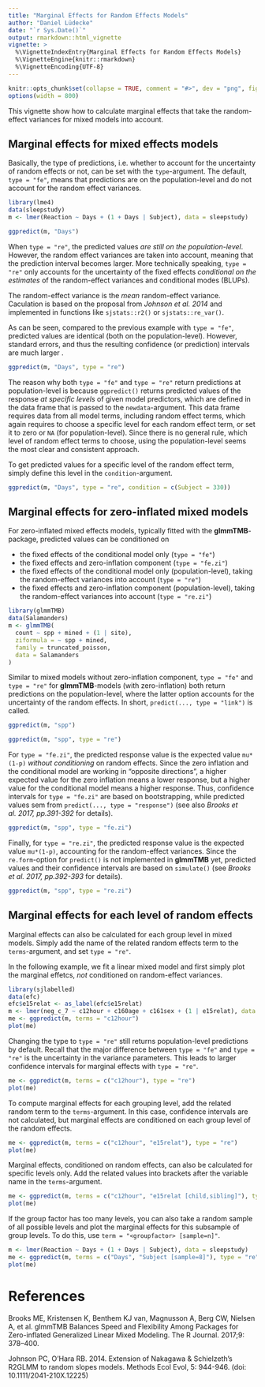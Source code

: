 ```yaml
---
title: "Marginal Effects for Random Effects Models"
author: "Daniel Lüdecke"
date: "`r Sys.Date()`"
output: rmarkdown::html_vignette
vignette: >
  %\VignetteIndexEntry{Marginal Effects for Random Effects Models}
  %\VignetteEngine{knitr::rmarkdown}
  %\VignetteEncoding{UTF-8}
---
```


```r
knitr::opts_chunk$set(collapse = TRUE, comment = "#>", dev = "png", fig.width = 7, fig.height = 4, message = FALSE, warning = FALSE)
options(width = 800)
```

This vignette show how to calculate marginal effects that take the random-effect variances for mixed models into account. 

## Marginal effects for mixed effects models

Basically, the type of predictions, i.e. whether to account for the uncertainty of random effects or not, can be set with the `type`-argument. The default, `type = "fe"`, means that predictions are on the population-level and do not account for the random effect variances.

```r
library(lme4)
data(sleepstudy)
m <- lmer(Reaction ~ Days + (1 + Days | Subject), data = sleepstudy)

ggpredict(m, "Days")
```

When `type = "re"`, the predicted values _are still on the population-level_. However, the random effect variances are taken into account, meaning that the prediction interval becomes larger. More technically speaking, `type = "re"` only accounts for the uncertainty of the fixed effects _conditional on the estimates_ of the random-effect variances and conditional modes (BLUPs).

The random-effect variance is the _mean_ random-effect variance. Caculation is based on the proposal from _Johnson et al. 2014_ and implemented in functions like `sjstats::r2()` or `sjstats::re_var()`.

As can be seen, compared to the previous example with `type = "fe"`, predicted values are identical (both on the population-level). However, standard errors, and thus the resulting confidence (or prediction) intervals are much larger .

```r
ggpredict(m, "Days", type = "re")
```

The reason why both `type = "fe"` and `type = "re"` return predictions at population-level is because `ggpredict()` returns predicted values of the response _at specific levels_ of given model predictors, which are defined in the data frame that is passed to the `newdata`-argument. This data frame requires data from all model terms, including random effect terms, which again requires to choose a specific level for each random effect term, or set it to zero or `NA` (for population-level). Since there is no general rule, which level of random effect terms to choose, using the population-level seems the most clear and consistent approach.

To get predicted values for a specific level of the random effect term, simply define this level in the `condition`-argument.

```r
ggpredict(m, "Days", type = "re", condition = c(Subject = 330))
```

## Marginal effects for zero-inflated mixed models

For zero-inflated mixed effects models, typically fitted with the **glmmTMB**-package, predicted values can be conditioned on

  * the fixed effects of the conditional model only (`type = "fe"`)
  * the fixed effects and zero-inflation component (`type = "fe.zi"`)
  * the fixed effects of the conditional model only (population-level), taking the random-effect variances into account (`type = "re"`)
  * the fixed effects and zero-inflation component (population-level), taking the random-effect variances into account (`type = "re.zi"`)

```r
library(glmmTMB)
data(Salamanders)
m <- glmmTMB(
  count ~ spp + mined + (1 | site), 
  ziformula = ~ spp + mined, 
  family = truncated_poisson, 
  data = Salamanders
)
```

Similar to mixed models without zero-inflation component, `type = "fe"` and `type = "re"` for **glmmTMB**-models (with zero-inflation) both return predictions on the population-level, where the latter option accounts for the uncertainty of the random effects. In short, `predict(..., type = "link")` is called.

```r
ggpredict(m, "spp")

ggpredict(m, "spp", type = "re")
```

For `type = "fe.zi"`, the predicted response value is the expected value `mu*(1-p)` _without conditioning_ on random effects. Since the zero inflation and the conditional model are working in "opposite directions", a higher expected value for the zero inflation means a lower response, but a higher value for the conditional model means a higher response. Thus, confidence intervals for `type = "fe.zi"` are based on bootstrapping, while predicted values sem from `predict(..., type = "response")` (see also _Brooks et al. 2017, pp.391-392_ for details).

```r
ggpredict(m, "spp", type = "fe.zi")
```

Finally, for `type = "re.zi"`, the predicted response value is the expected value `mu*(1-p)`, accounting for the random-effect variances. Since the `re.form`-option for `predict()` is not implemented in **glmmTMB** yet, predicted values and their confidence intervals are based on `simulate()` (see _Brooks et al. 2017, pp.392-393_ for details).

```r
ggpredict(m, "spp", type = "re.zi")
```

## Marginal effects for each level of random effects

Marginal effects can also be calculated for each group level in mixed models. Simply add the name of the related random effects term to the `terms`-argument, and set `type = "re"`.

In the following example, we fit a linear mixed model and first simply plot the marginal effetcs, _not_ conditioned on random-effect variances.

```r
library(sjlabelled)
data(efc)
efc$e15relat <- as_label(efc$e15relat)
m <- lmer(neg_c_7 ~ c12hour + c160age + c161sex + (1 | e15relat), data = efc)
me <- ggpredict(m, terms = "c12hour")
plot(me)
```

Changing the type to `type = "re"` still returns population-level predictions by default. Recall that the major difference between `type = "fe"` and `type = "re"` is the uncertainty in the variance parameters. This leads to larger confidence intervals for marginal effects with `type = "re"`.

```r
me <- ggpredict(m, terms = c("c12hour"), type = "re")
plot(me)
```

To compute marginal effects for each grouping level, add the related random term to the `terms`-argument. In this case, confidence intervals are not calculated, but marginal effects are conditioned on each group level of the random effects.

```r
me <- ggpredict(m, terms = c("c12hour", "e15relat"), type = "re")
plot(me)
```

Marginal effects, conditioned on random effects, can also be calculated for specific levels only. Add the related values into brackets after the variable name in the `terms`-argument.

```r
me <- ggpredict(m, terms = c("c12hour", "e15relat [child,sibling]"), type = "re")
plot(me)
```

If the group factor has too many levels, you can also take a random sample of all possible levels and plot the marginal effects for this subsample of group levels. To do this, use `term = "<groupfactor> [sample=n]"`.

```r
m <- lmer(Reaction ~ Days + (1 + Days | Subject), data = sleepstudy)
me <- ggpredict(m, terms = c("Days", "Subject [sample=8]"), type = "re")
plot(me)
```

# References

Brooks ME, Kristensen K, Benthem KJ van, Magnusson A, Berg CW, Nielsen A, et al. glmmTMB Balances Speed and Flexibility Among Packages for Zero-inflated Generalized Linear Mixed Modeling. The R Journal. 2017;9: 378–400.

Johnson PC, O'Hara RB. 2014. Extension of Nakagawa & Schielzeth's R2GLMM to random slopes models. Methods Ecol Evol, 5: 944-946. (doi: 10.1111/2041-210X.12225)
